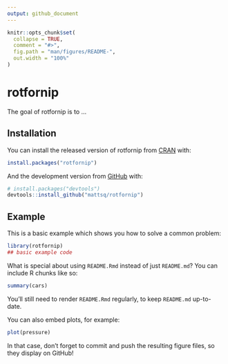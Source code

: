 ```yaml
---
output: github_document
---
```


<!-- README.md is generated from README.Rmd. Please edit that file -->

```r
knitr::opts_chunk$set(
  collapse = TRUE,
  comment = "#>",
  fig.path = "man/figures/README-",
  out.width = "100%"
)
```

# rotfornip

<!-- badges: start -->
<!-- badges: end -->

The goal of rotfornip is to ...

## Installation

You can install the released version of rotfornip from [CRAN](https://CRAN.R-project.org) with:

``` r
install.packages("rotfornip")
```

And the development version from [GitHub](https://github.com/) with:

``` r
# install.packages("devtools")
devtools::install_github("mattsq/rotfornip")
```
## Example

This is a basic example which shows you how to solve a common problem:

```r
library(rotfornip)
## basic example code
```

What is special about using `README.Rmd` instead of just `README.md`? You can include R chunks like so:

```r
summary(cars)
```

You'll still need to render `README.Rmd` regularly, to keep `README.md` up-to-date.

You can also embed plots, for example:

```r
plot(pressure)
```

In that case, don't forget to commit and push the resulting figure files, so they display on GitHub!
